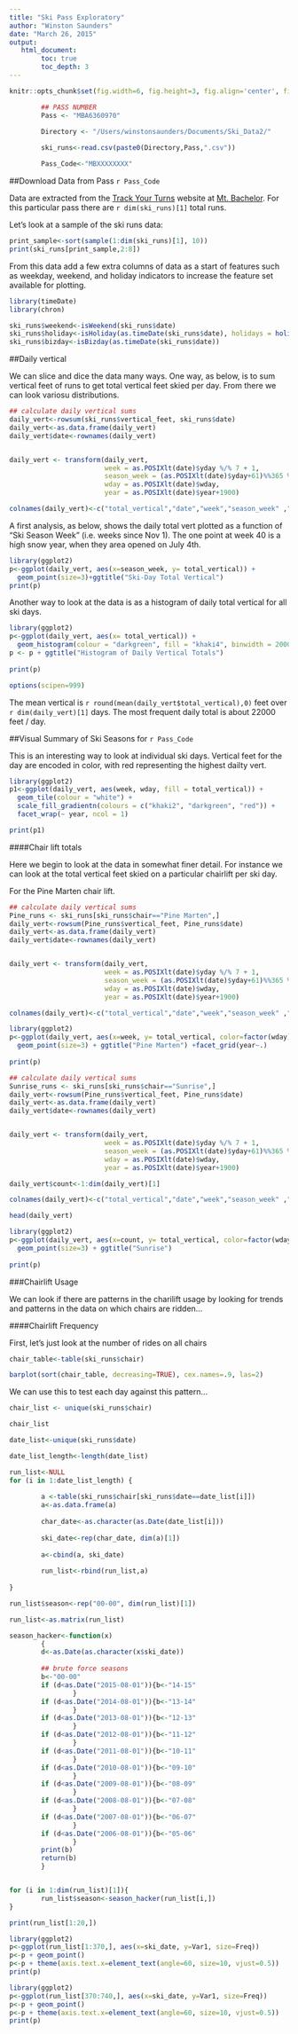 ```yaml
---
title: "Ski Pass Exploratory"
author: "Winston Saunders"
date: "March 26, 2015"
output: 
   html_document:
        toc: true
        toc_depth: 3
---
```


```r
knitr::opts_chunk$set(fig.width=6, fig.height=3, fig.align='center', fig.path='Figs/', echo=FALSE, warning=FALSE, message=FALSE)
```


```r
        ## PASS NUMBER
        Pass <- "MBA6360970"

        Directory <- "/Users/winstonsaunders/Documents/Ski_Data2/"
        
        ski_runs<-read.csv(paste0(Directory,Pass,".csv"))

        Pass_Code<-"MBXXXXXXXX"

```

##Download Data from Pass `r Pass_Code`

Data are extracted from the [Track Your Turns](http://track.mtbachelor.com/index.asp) website at [Mt. Bachelor](http://www.mtbachelor.com/site). For this particular pass there are `r dim(ski_runs)[1]` total runs. 

Let's look at a sample of the ski runs data:

```r
print_sample<-sort(sample(1:dim(ski_runs)[1], 10))
print(ski_runs[print_sample,2:8])
```

From this data add a few extra columns of data as a start of features such as weekday, weekend, and holiday indicators to increase the feature set available for plotting. 

```r
library(timeDate)
library(chron)

ski_runs$weekend<-isWeekend(ski_runs$date)
ski_runs$holiday<-isHoliday(as.timeDate(ski_runs$date), holidays = holidayNYSE(), wday = 1:5)
ski_runs$bizday<-isBizday(as.timeDate(ski_runs$date))
```


##Daily vertical

We can slice and dice the data many ways. One way, as below, is to sum vertical feet of runs to get total vertical feet skied per day. From there we can look variosu distributions. 

```r
## calculate daily vertical sums
daily_vert<-rowsum(ski_runs$vertical_feet, ski_runs$date)
daily_vert<-as.data.frame(daily_vert)
daily_vert$date<-rownames(daily_vert)


daily_vert <- transform(daily_vert,
                        week = as.POSIXlt(date)$yday %/% 7 + 1,
                        season_week = (as.POSIXlt(date)$yday+61)%%365 %/% 7+1,
                        wday = as.POSIXlt(date)$wday,
                        year = as.POSIXlt(date)$year+1900)

colnames(daily_vert)<-c("total_vertical","date","week","season_week" ,"wday","year")
```

A first analysis, as below, shows the daily total vert plotted as a function of "Ski Season Week" (i.e. weeks since Nov 1). The one point at week 40 is a high snow year, when they area opened on July 4th. 


```r
library(ggplot2)
p<-ggplot(daily_vert, aes(x=season_week, y= total_vertical)) + 
  geom_point(size=3)+ggtitle("Ski-Day Total Vertical")
print(p)
```
Another way to look at the data is as a histogram of daily total vertical for all ski days. 
```r
library(ggplot2)
p<-ggplot(daily_vert, aes(x= total_vertical)) + 
  geom_histogram(colour = "darkgreen", fill = "khaki4", binwidth = 2000, aes(y=..count..))
p <- p + ggtitle("Histogram of Daily Vertical Totals")
  
print(p)

```

```r
options(scipen=999)
```

The mean vertical is `r round(mean(daily_vert$total_vertical),0)` feet over `r dim(daily_vert)[1]` days. The most frequent daily total is about 22000 feet / day.

##Visual Summary of Ski Seasons for `r Pass_Code`

This is an interesting way to look at individual ski days. Vertical feet for the day are encoded in color, with red representing the highest dailty vert. 

```r
library(ggplot2)
p1<-ggplot(daily_vert, aes(week, wday, fill = total_vertical)) + 
  geom_tile(colour = "white") +
  scale_fill_gradientn(colours = c("khaki2", "darkgreen", "red")) + 
  facet_wrap(~ year, ncol = 1)

print(p1)
```

####Chair lift totals

Here we begin to look at the data in somewhat finer detail. For instance we can look at the total vertical feet skied on a particular chairlift per ski day.  

For the Pine Marten chair lift.  


```r
## calculate daily vertical sums
Pine_runs <- ski_runs[ski_runs$chair=="Pine Marten",]
daily_vert<-rowsum(Pine_runs$vertical_feet, Pine_runs$date)
daily_vert<-as.data.frame(daily_vert)
daily_vert$date<-rownames(daily_vert)


daily_vert <- transform(daily_vert,
                        week = as.POSIXlt(date)$yday %/% 7 + 1,
                        season_week = (as.POSIXlt(date)$yday+61)%%365 %/% 7+1,
                        wday = as.POSIXlt(date)$wday,
                        year = as.POSIXlt(date)$year+1900)

colnames(daily_vert)<-c("total_vertical","date","week","season_week" ,"wday","year")
```


```r
library(ggplot2)
p<-ggplot(daily_vert, aes(x=week, y= total_vertical, color=factor(wday))) + 
  geom_point(size=3) + ggtitle("Pine Marten") +facet_grid(year~.)
  
print(p)
```


```r
## calculate daily vertical sums
Sunrise_runs <- ski_runs[ski_runs$chair=="Sunrise",]
daily_vert<-rowsum(Pine_runs$vertical_feet, Pine_runs$date)
daily_vert<-as.data.frame(daily_vert)
daily_vert$date<-rownames(daily_vert)


daily_vert <- transform(daily_vert,
                        week = as.POSIXlt(date)$yday %/% 7 + 1,
                        season_week = (as.POSIXlt(date)$yday+61)%%365 %/% 7+1,
                        wday = as.POSIXlt(date)$wday,
                        year = as.POSIXlt(date)$year+1900)

daily_vert$count<-1:dim(daily_vert)[1]

colnames(daily_vert)<-c("total_vertical","date","week","season_week" ,"wday","year", "count")
```

```r
head(daily_vert)
```

```r
library(ggplot2)
p<-ggplot(daily_vert, aes(x=count, y= total_vertical, color=factor(wday))) + 
  geom_point(size=3) + ggtitle("Sunrise")
  
print(p)
```

###Chairlift Usage

We can look if there are patterns in the charilift usage by looking for trends and patterns in the data on which chairs are ridden...

####Chairlift Frequency

First, let's just look at the number of rides on all chairs

```r

chair_table<-table(ski_runs$chair)

barplot(sort(chair_table, decreasing=TRUE), cex.names=.9, las=2)
```

We can use this to test each day against this pattern...

```r

chair_list <- unique(ski_runs$chair)

chair_list

date_list<-unique(ski_runs$date)

date_list_length<-length(date_list)

run_list<-NULL
for (i in 1:date_list_length) {
        
        a <-table(ski_runs$chair[ski_runs$date==date_list[i]])
        a<-as.data.frame(a)
     
        char_date<-as.character(as.Date(date_list[i]))
        
        ski_date<-rep(char_date, dim(a)[1])
     
        a<-cbind(a, ski_date)
 
        run_list<-rbind(run_list,a)
 
}

```

```r
run_list$season<-rep("00-00", dim(run_list)[1])

run_list<-as.matrix(run_list)

season_hacker<-function(x)
        {
        d<-as.Date(as.character(x$ski_date))
        
        ## brute force seasons
        b<-"00-00"
        if (d<as.Date("2015-08-01")){b<-"14-15"
                }
        if (d<as.Date("2014-08-01")){b<-"13-14"
                }
        if (d<as.Date("2013-08-01")){b<-"12-13"
                }
        if (d<as.Date("2012-08-01")){b<-"11-12"
                }
        if (d<as.Date("2011-08-01")){b<-"10-11"
                }
        if (d<as.Date("2010-08-01")){b<-"09-10"
                }
        if (d<as.Date("2009-08-01")){b<-"08-09"
                }
        if (d<as.Date("2008-08-01")){b<-"07-08"
                }
        if (d<as.Date("2007-08-01")){b<-"06-07"
                }
        if (d<as.Date("2006-08-01")){b<-"05-06"
                }
        print(b)
        return(b)
        }



```

```r
for (i in 1:dim(run_list)[1]){
        run_list$season<-season_hacker(run_list[i,])
}

```

```r
print(run_list[1:20,])
```

```r
library(ggplot2)
p<-ggplot(run_list[1:370,], aes(x=ski_date, y=Var1, size=Freq))
p<-p + geom_point()
p<-p + theme(axis.text.x=element_text(angle=60, size=10, vjust=0.5))
print(p)

```


```r
library(ggplot2)
p<-ggplot(run_list[370:740,], aes(x=ski_date, y=Var1, size=Freq))
p<-p + geom_point()
p<-p + theme(axis.text.x=element_text(angle=60, size=10, vjust=0.5))
print(p)

```
